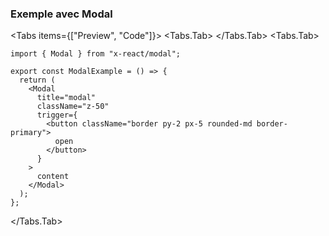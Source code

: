 ### Exemple avec Modal

<Tabs items={["Preview", "Code"]}>
  <Tabs.Tab>
    <Modal />
  </Tabs.Tab>
  <Tabs.Tab>

```tsx filename="Exemple.tsx"
import { Modal } from "x-react/modal";

export const ModalExample = () => {
  return (
    <Modal
      title="modal"
      className="z-50"
      trigger={
        <button className="border py-2 px-5 rounded-md border-primary">
          open
        </button>
      }
    >
      content
    </Modal>
  );
};
```

 </Tabs.Tab>
</Tabs>


